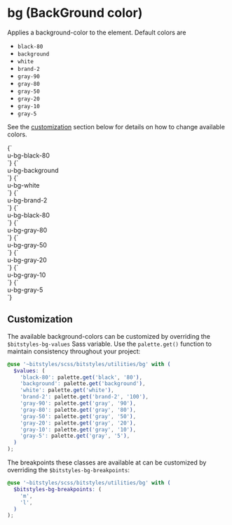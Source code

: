 
<Meta title="Utilities/background-color" />

# bg (BackGround color)

Applies a background-color to the element. Default colors are

- `black-80`
- `background`
- `white`
- `brand-2`
- `gray-90`
- `gray-80`
- `gray-50`
- `gray-20`
- `gray-10`
- `gray-5`

See the [customization](#customization) section below for details on how to change available colors.

<Canvas>
  <Story name="black-80">
    {`
      <div class="u-bg-black-80">u-bg-black-80</div>
    `}
  </Story>
  <Story name="background">
    {`
      <div class="u-bg-background">u-bg-background</div>
    `}
  </Story>
  <Story name="white">
    {`
      <div class="u-bg-white">u-bg-white</div>
    `}
  </Story>
  <Story name="brand-2">
    {`
      <div class="u-bg-brand-2">u-bg-brand-2</div>
    `}
  </Story>
  <Story name="gray-90">
    {`
      <div class="u-bg-black-80">u-bg-black-80</div>
    `}
  </Story>
  <Story name="gray-80">
    {`
      <div class="u-bg-gray-80">u-bg-gray-80</div>
    `}
  </Story>
  <Story name="gray-50">
    {`
      <div class="u-bg-gray-50">u-bg-gray-50</div>
    `}
  </Story>
  <Story name="gray-20">
    {`
      <div class="u-bg-gray-20">u-bg-gray-20</div>
    `}
  </Story>
  <Story name="gray-10">
    {`
      <div class="u-bg-gray-10">u-bg-gray-10</div>
    `}
  </Story>
  <Story name="gray-5">
    {`
      <div class="u-bg-gray-5">u-bg-gray-5</div>
    `}
  </Story>
</Canvas>

## Customization

The available background-colors can be customized by overriding the `$bitstyles-bg-values` Sass variable. Use the `palette.get()` function to maintain consistency throughout your project:

```scss
@use '~bitstyles/scss/bitstyles/utilities/bg' with (
  $values: (
    'black-80': palette.get('black', '80'),
    'background': palette.get('background'),
    'white': palette.get('white'),
    'brand-2': palette.get('brand-2', '100'),
    'gray-90': palette.get('gray', '90'),
    'gray-80': palette.get('gray', '80'),
    'gray-50': palette.get('gray', '50'),
    'gray-20': palette.get('gray', '20'),
    'gray-10': palette.get('gray', '10'),
    'gray-5': palette.get('gray', '5'),
  )
);
```

The breakpoints these classes are available at can be customized by overriding the `$bitstyles-bg-breakpoints`:

```scss
@use '~bitstyles/scss/bitstyles/utilities/bg' with (
  $bitstyles-bg-breakpoints: (
    'm',
    'l',
  )
);
```
